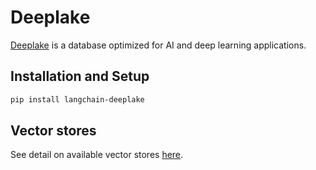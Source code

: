 # Deeplake

[Deeplake](https://www.deeplake.ai/) is a database optimized for AI and deep learning
applications.


## Installation and Setup

```bash
pip install langchain-deeplake
```

## Vector stores

See detail on available vector stores
[here](/docs/integrations/vectorstores/activeloop_deeplake).
